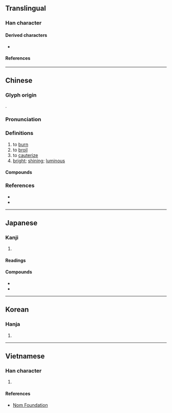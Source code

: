 {{character info/new}}
==Translingual==

===Han character===
{{Han char|rn=86|rad=火|as=03|sn=7|four=97820|canj=FPI,FPM|ids=⿰火勺}}

====Derived characters====
* {{l|mul|[[䓎]], [[𥭓]], [[𭴰]]}}

====References====
{{Han ref|kx=0666.170|dkj=18878|dj=1075.220|hdz=32189.160|uh=707C}}

----

==Chinese==
{{zh-forms|alt=⿰大匀,⿰火勻*,烵}}

===Glyph origin===
{{Han etym}}
{{Han compound|火|勺|c1=s|c2=p|t1=fire|ls=psc}}.

===Pronunciation===
{{zh-pron
|m=zhuó
|c=zoek3,coek3
|c_note=zeok3 - colloquial; coek3 - variant
|mn=xm:chioh/qz,xm:chiok/zz:chiak
|mn_note=chioh - vernacular; chiok/chiak - literary
|mc=y
|oc=y
|cat=v,a
}}

===Definitions===
{{zh-hanzi}}

# to [[burn]]
# to [[broil]]
# to [[cauterize]]
# [[bright]]; [[shining]]; [[luminous]]

====Compounds====
{{zh-der|亮灼灼|昭灼|桃灼呈祥|氣勢熏灼|深知灼見|灼傷|灼灼|灼然|灼熱|灼燒|灼爍|灼痛|灼背燒頂|灼臂|灼艾分痛|灼見|灼見真知|灼骨|灼龜|焦灼|燎灼|燒灼|燔灼|燥灼|真知灼見|紅灼灼|鑽灼|閃灼|龜灼|灼亮}}

===References===
* {{R:twedu|A02386}}
* {{R:yue:Hanzi}}

----

==Japanese==

===Kanji===
{{ja-kanji|grade=|rs=火03}}

# {{rfdef|ja|sort=火03}}

====Readings====
{{ja-readings
|on=しゃく
|kun=や-く
}}

====Compounds====
* {{ja-r|灼熱|しゃくねつ}}
* {{ja-r|灼眼|しゃくがん}}

----

==Korean==

===Hanja===
{{ko-hanja|hangeul=[[작]], [[사]]|eumhun=|rv=jak, sa|mr=chak, sa|y=cak, sa}}

# {{rfdef|ko|sort=火03}}

----

==Vietnamese==

===Han character===
{{vi-hantu|rs=火03|[[chước]]}}

# {{rfdef|vi|sort=火03}}

====References====
* [http://nomfoundation.org/common/nom_details.php?codepoint=707C Nom Foundation]